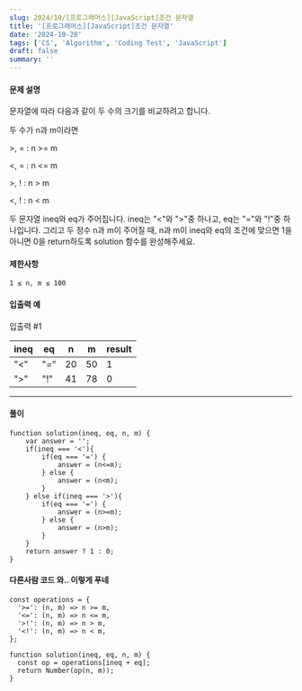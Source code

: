 ```yaml
---
slug: 2024/10/[프로그래머스][JavaScript]조건 문자열
title: '[프로그래머스][JavaScript]조건 문자열'
date: '2024-10-20'
tags: ['CS', 'Algorithm', 'Coding Test', 'JavaScript']
draft: false
summary: ''
---
```

#### 문제 설명
문자열에 따라 다음과 같이 두 수의 크기를 비교하려고 합니다.

두 수가 n과 m이라면

&gt;, = : n &gt;= m

&lt;, = : n &lt;= m

&gt;, ! : n &gt; m

&lt;, ! : n &lt; m

두 문자열 ineq와 eq가 주어집니다. ineq는 "&lt;"와 "&gt;"중 하나고, eq는 "="와 "!"중 하나입니다. 그리고 두 정수 n과 m이 주어질 때, 
n과 m이 ineq와 eq의 조건에 맞으면 1을 아니면 0을 return하도록 solution 함수를 완성해주세요. 

#### 제한사항
    1 ≤ n, m ≤ 100
#### 입출력 예
입출력 #1

| ineq | eq | n  | m  | result |
|------|----|----|----|--------|
| "&lt;"  | "=" | 20 | 50 | 1      |
| "&gt;"  | "!" | 41 | 78 | 0      |


---
#### 풀이
````
function solution(ineq, eq, n, m) {
    var answer = '';
    if(ineq === '<'){
        if(eq === '=') {
            answer = (n<=m);
        } else {
            answer = (n<m);
        }
    } else if(ineq === '>'){
        if(eq === '=') {
            answer = (n>=m);
        } else {
            answer = (n>m);
        }
    }
    return answer ? 1 : 0;
}
````
#### 다른사람 코드 와.. 이렇게 푸네
````
const operations = {
  '>=': (n, m) => n >= m,
  '<=': (n, m) => n <= m,
  '>!': (n, m) => n > m,
  '<!': (n, m) => n < m,
};

function solution(ineq, eq, n, m) {
  const op = operations[ineq + eq];
  return Number(op(n, m));
}
````
